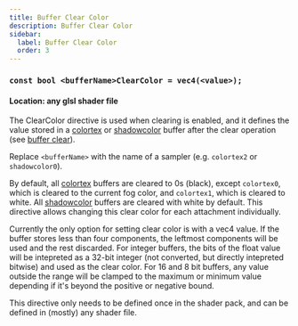 ```yaml
---
title: Buffer Clear Color
description: Buffer Clear Color
sidebar:
  label: Buffer Clear Color
  order: 3
---
```


### `const bool <bufferName>ClearColor = vec4(<value>);`

#### Location: any glsl shader file

The ClearColor directive is used when clearing is enabled, and it defines the value stored in a [colortex](/reference/buffers/colortex) or [shadowcolor](/reference/buffers/shadowcolor) buffer after the clear operation (see [buffer clear](/reference/directives/buffer_clear)).

Replace `<bufferName>` with the name of a sampler (e.g. `colortex2` or `shadowcolor0`).

By default, all [colortex](/reference/buffers/colortex) buffers are cleared to 0s (black), except `colortex0`, which is cleared to the current fog color, and `colortex1`, which is cleared to white. All [shadowcolor](/reference/buffers/shadowcolor) buffers are cleared with white by default. This directive allows changing this clear color for each attachment individually.

Currently the only option for setting clear color is with a vec4 value. If the buffer stores less than four components, the leftmost components will be used and the rest discarded. For integer buffers, the bits of the float value will be intepreted as a 32-bit integer (not converted, but directly intepreted bitwise) and used as the clear color. For 16 and 8 bit buffers, any value outside the range will be clamped to the maximum or minimum value depending if it's beyond the positive or negative bound.

This directive only needs to be defined once in the shader pack, and can be defined in (mostly) any shader file.
